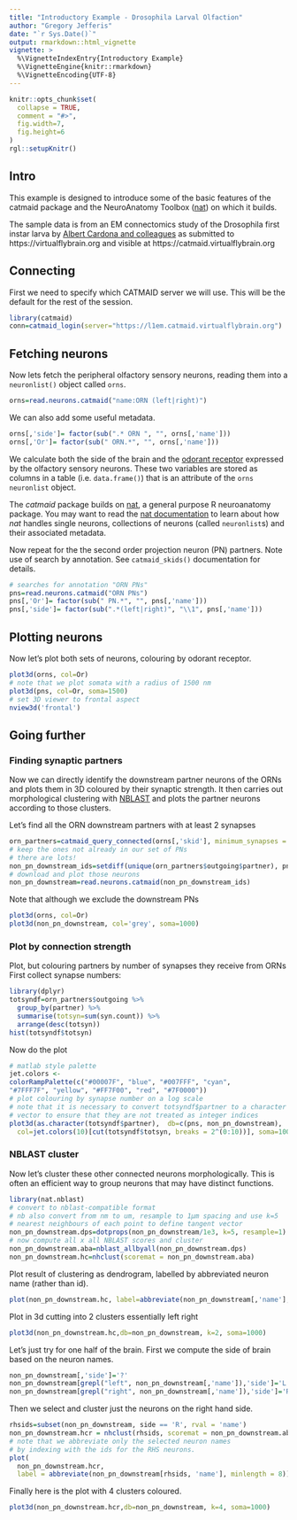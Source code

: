 ```yaml
---
title: "Introductory Example - Drosophila Larval Olfaction"
author: "Gregory Jefferis"
date: "`r Sys.Date()`"
output: rmarkdown::html_vignette
vignette: >
  %\VignetteIndexEntry{Introductory Example}
  %\VignetteEngine{knitr::rmarkdown}
  %\VignetteEncoding{UTF-8}
---
```


```r
knitr::opts_chunk$set(
  collapse = TRUE,
  comment = "#>",
  fig.width=7,
  fig.height=6
)
rgl::setupKnitr()
```

## Intro
This example is designed to introduce some of the basic features of
the catmaid package and the NeuroAnatomy Toolbox ([nat](https://natverse.github.io/nat/))
on which it builds.

The sample data is from an EM connectomics study of the Drosophila first instar larva
by [Albert Cardona and colleagues](https://elifesciences.org/articles/14859) as
submitted to https://virtualflybrain.org and visible at https://catmaid.virtualflybrain.org

## Connecting

First we need to specify which CATMAID server we will use. This
will be the default for the rest of the session.

```r
library(catmaid)
conn=catmaid_login(server="https://l1em.catmaid.virtualflybrain.org")
```

## Fetching neurons

Now lets fetch the peripheral olfactory sensory neurons, reading them into a 
`neuronlist()` object called `orns`.
```r
orns=read.neurons.catmaid("name:ORN (left|right)")
```

We can also add some useful metadata. 
```r
orns[,'side']= factor(sub(".* ORN ", "", orns[,'name']))
orns[,'Or']= factor(sub(" ORN.*", "", orns[,'name']))
```

We calculate both the side of the brain and the [odorant receptor](https://en.wikipedia.org/wiki/Olfactory_receptor) expressed by the
olfactory sensory neurons. These two variables are stored as columns in a table (i.e. `data.frame()`) that is an attribute of the `orns` `neuronlist` object.

The *catmaid* package builds on [nat](https://natverse.github.io/nat), a general
purpose R neuroanatomy package. You may want to read the [nat documentation](https://natverse.github.io/nat/articles/neurons-intro.html) to
learn about how *nat* handles single neurons, collections of neurons (called `neuronlist`s)
and their associated metadata.

Now repeat for the the second order projection neuron (PN) partners.
Note use of search by annotation. See `catmaid_skids()` documentation for details.
```r
# searches for annotation "ORN PNs"
pns=read.neurons.catmaid("ORN PNs")
pns[,'Or']= factor(sub(" PN.*", "", pns[,'name']))
pns[,'side']= factor(sub(".*(left|right)", "\\1", pns[,'name']))
```

## Plotting neurons

Now let's plot both sets of neurons, colouring by odorant receptor.
```r
plot3d(orns, col=Or)
# note that we plot somata with a radius of 1500 nm
plot3d(pns, col=Or, soma=1500)
# set 3D viewer to frontal aspect
nview3d('frontal')
```

## Going further
### Finding synaptic partners
Now we can directly identify the downstream partner
neurons of the ORNs and plots them in 3D coloured by their synaptic strength.
It then carries out morphological clustering with [NBLAST](http://bit.ly/nblast)
and plots the partner neurons according to those clusters.

Let's find all the ORN downstream partners with at least 2 synapses
```r
orn_partners=catmaid_query_connected(orns[,'skid'], minimum_synapses = 2)
# keep the ones not already in our set of PNs
# there are lots!
non_pn_downstream_ids=setdiff(unique(orn_partners$outgoing$partner), pns[,'skid'])
# download and plot those neurons
non_pn_downstream=read.neurons.catmaid(non_pn_downstream_ids)
```

Note that although we exclude the downstream PNs 

```r
plot3d(orns, col=Or)
plot3d(non_pn_downstream, col='grey', soma=1000)
```

### Plot by connection strength
Plot, but colouring partners by number of synapses they receive from ORNs
First collect synapse numbers:
```r
library(dplyr)
totsyndf=orn_partners$outgoing %>% 
  group_by(partner) %>% 
  summarise(totsyn=sum(syn.count)) %>% 
  arrange(desc(totsyn))
hist(totsyndf$totsyn)
```
 
Now do the plot
```r
# matlab style palette
jet.colors <-
colorRampPalette(c("#00007F", "blue", "#007FFF", "cyan",
"#7FFF7F", "yellow", "#FF7F00", "red", "#7F0000"))
# plot colouring by synapse number on a log scale 
# note that it is necessary to convert totsyndf$partner to a character
# vector to ensure that they are not treated as integer indices
plot3d(as.character(totsyndf$partner),  db=c(pns, non_pn_downstream), 
  col=jet.colors(10)[cut(totsyndf$totsyn, breaks = 2^(0:10))], soma=1000)
```


### NBLAST cluster

Now let's cluster these other connected neurons morphologically. This is
often an efficient way to group neurons that may have distinct functions.

```r
library(nat.nblast)
# convert to nblast-compatible format
# nb also convert from nm to um, resample to 1µm spacing and use k=5
# nearest neighbours of each point to define tangent vector
non_pn_downstream.dps=dotprops(non_pn_downstream/1e3, k=5, resample=1)
# now compute all x all NBLAST scores and cluster
non_pn_downstream.aba=nblast_allbyall(non_pn_downstream.dps)
non_pn_downstream.hc=nhclust(scoremat = non_pn_downstream.aba)
```

Plot result of clustering as dendrogram, labelled by abbreviated 
neuron name (rather than id).
```r
plot(non_pn_downstream.hc, label=abbreviate(non_pn_downstream[,'name'], minlength = 8))
```

Plot in 3d cutting into 2 clusters essentially left right
```r
plot3d(non_pn_downstream.hc,db=non_pn_downstream, k=2, soma=1000)
```

Let's just try for one half of the brain. First we compute the side of
brain based on the neuron names.

```r
non_pn_downstream[,'side']='?'
non_pn_downstream[grepl("left", non_pn_downstream[,'name']),'side']='L'
non_pn_downstream[grepl("right", non_pn_downstream[,'name']),'side']='R'
```

Then we select and cluster just the neurons on the right hand side.

```r
rhsids=subset(non_pn_downstream, side == 'R', rval = 'name')
non_pn_downstream.hcr = nhclust(rhsids, scoremat = non_pn_downstream.aba)
# note that we abbreviate only the selected neuron names
# by indexing with the ids for the RHS neurons.
plot(
  non_pn_downstream.hcr,
  label = abbreviate(non_pn_downstream[rhsids, 'name'], minlength = 8))

```

Finally here is the plot with 4 clusters coloured.

```r
plot3d(non_pn_downstream.hcr,db=non_pn_downstream, k=4, soma=1000)
```

